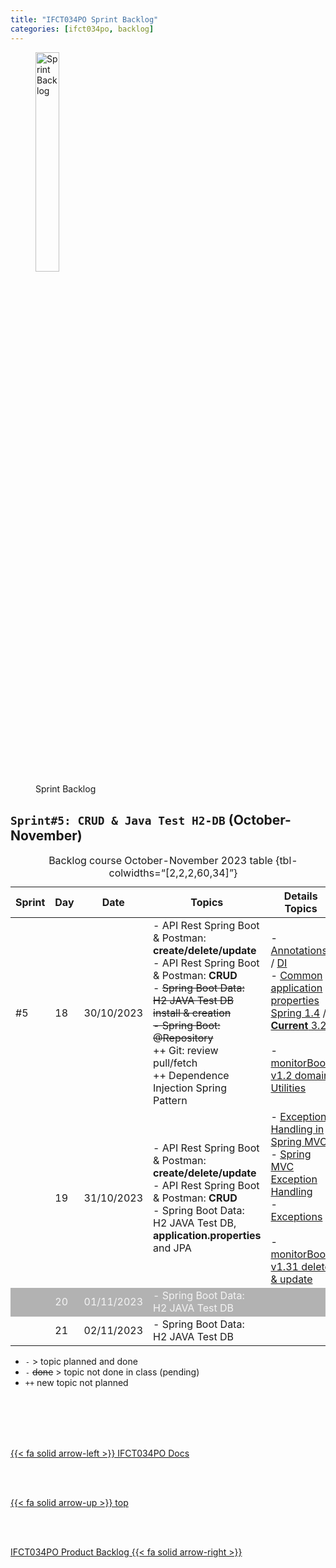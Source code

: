 ```yaml
---
title: "IFCT034PO Sprint Backlog"
categories: [ifct034po, backlog]
---
```



<style>
tr:nth-child(3) {
  background-color: #b2b2b2!important;
  color: #f4f4f4!important;
}
</style>


![Sprint Backlog](/images/home/backlog.jpg){width="30%"}

## ``Sprint#5: CRUD & Java Test H2-DB`` (October-November)

::: {.column-page-right}
| Sprint | Day | Date | Topics |  Details Topics |
| -- | -- | -- | -- | -- |
| #5 | 18 | 30/10/2023 |  - API Rest Spring Boot & Postman: **create/delete/update** </br>  - API Rest Spring Boot & Postman: **CRUD** </br> - <s>Spring Boot Data: H2 JAVA Test DB install & creation </br> - Spring Boot: @Repository </s> </br> ++ Git: review pull/fetch </br> ++ Dependence Injection Spring Pattern  |  - [Annotations](/springboot/boot-concepts-annotations.qmd)  / [DI](/springboot/boot-concepts-injection.qmd)  </br>  - [Common application properties Spring 1.4](https://docs.spring.io/spring-boot/docs/1.4.x/reference/html/common-application-properties.html) / [**Current** 3.2](https://docs.spring.io/spring-boot/docs/current/reference/html/application-properties.html)  </br></br> - [monitorBook v1.2 domain Utilities ](https://github.com/AlbertProfe/monitorBook/tree/0c04d895fd69024c7f7eedc438db8c13f521c4cc/demoJavaBoot1) | 
|  | 19 | 31/10/2023 | - API Rest Spring Boot & Postman: **create/delete/update** </br>  - API Rest Spring Boot & Postman: **CRUD** </br>  - Spring Boot Data: H2 JAVA Test DB, **application.properties** and JPA  | - [Exception Handling in Spring MVC](https://spring.io/blog/2013/11/01/exception-handling-in-spring-mvc) </br> - [Spring MVC Exception Handling](https://www.digitalocean.com/community/tutorials/spring-mvc-exception-handling-controlleradvice-exceptionhandler-handlerexceptionresolver) </br> - [Exceptions](https://docs.spring.io/spring-framework/reference/web/webmvc/mvc-controller/ann-exceptionhandler.html) </br></br>- [monitorBook v1.31 delete & update ](https://github.com/AlbertProfe/monitorBook/tree/840f3e6b7ead87b4345ae76425b75b13a7fed624/demoJavaBoot1) </br> |
|  | 20 | 01/11/2023 | - Spring Boot Data: H2 JAVA Test DB |  |
|  | 21 | 02/11/2023 | - Spring Boot Data: H2 JAVA Test DB  |  |
: Backlog course October-November 2023 table {tbl-colwidths="[2,2,2,60,34]"}
:::

::: {.callout-note}
- `-` > topic planned and done
- `- ` <s>done</s> > topic not done in class (pending)
- `++` new topic not planned
:::



<!--- navLinks -->
<br><br>
<div class=row>
<br>
<div class='column left previous'>
<br>
[{{< fa solid arrow-left >}} IFCT034PO Docs](/ifct034po/ifct034po.qmd)
<br>
</div>
<br>
<div class='column center'>
<br>
[{{< fa solid arrow-up >}} top](#top)
<br>
</div>
<br>
<div class='column right next'>
<br>
[IFCT034PO Product Backlog  {{< fa solid arrow-right >}}](/ifct034po/ifct034pobacklog-product.qmd)
<br>
</div>
<br>
</div>
